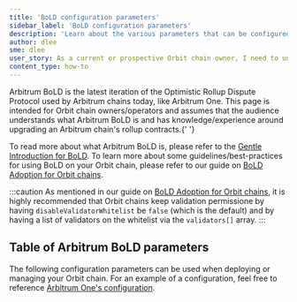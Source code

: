 ```yaml
---
title: 'BoLD configuration parameters'
sidebar_label: 'BoLD configuration parameters'
description: 'Learn about the various parameters that can be configured for Arbitrum BoLD'
author: dlee
sme: dlee
user_story: As a current or prospective Orbit chain owner, I need to understand the various configuration parameters with Arbitrum BoLD
content_type: how-to
---
```


<a data-quicklook-from="bold">Arbitrum BoLD</a> is the latest iteration of the Optimistic Rollup Dispute
Protocol used by Arbitrum chains today, like Arbitrum One. This page is intended for Orbit chain owners/operators
and assumes that the audience understands what Arbitrum BoLD is and has knowledge/experience around upgrading
an Arbitrum chain's rollup contracts.{' '}

To read more about what Arbitrum BoLD is, please refer to the [Gentle Introduction for BoLD](../../../how-arbitrum-works/bold/gentle-introduction.mdx). To learn more about some guidelines/best-practices for using BoLD on your Orbit chain, please refer to our guide on [BoLD Adoption for Orbit chains](../../bold-adoption-for-orbit-chains.mdx).

:::caution
As mentioned in our guide on [BoLD Adoption for Orbit chains](../../bold-adoption-for-orbit-chains.mdx), it is highly recommended that Orbit chains keep validation permissione by having `disableValidatorWhitelist` be `false` (which is the default) and by having a list of validators on the whitelist via the `validators[]` array.
:::

## Table of Arbitrum BoLD parameters

The following configuration parameters can be used when deploying or managing your Orbit chain. For an example of a configuration, feel free to reference [Arbitrum One's configuration](https://github.com/OffchainLabs/nitro-contracts/blob/main/scripts/files/configs/arb1.ts).


<OptionalOrbitCompatibleCLIFlagsPartial />
